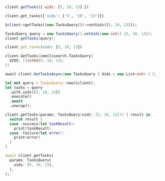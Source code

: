 <CodeGroup>

```javascript JS
client.getTasks({ uids: [5, 10, 13] })
```

```python Python
client.get_tasks({'uids': ['5', '10', '13']})
```

```php PHP
$client->getTasks((new TasksQuery())->setUids([5, 10, 13]));
```

```java Java
TasksQuery query = new TasksQuery().setUids(new int[] {5, 10, 13});
client.getTasks(query);
```

```ruby Ruby
client.get_tasks(uids: [5, 10, 13])
```

```go Go
client.GetTasks(&meilisearch.TasksQuery{
  UIDS: []int64{5, 10, 13},
})
```

```csharp C#
await client.GetTasksAsync(new TasksQuery { Uids = new List<int> { 5, 10, 13 } });
```

```rust Rust
let mut query = TasksQuery::new(&client);
let tasks = query
  .with_uids([5, 10, 13])
  .execute()
  .await
  .unwrap();
```

```swift Swift
client.getTasks(params: TasksQuery(uids: [5, 10, 13])) { result in
  switch result {
  case .success(let taskResult):
    print(taskResult)
  case .failure(let error):
    print(error)
  }
}
```

```dart Dart
await client.getTasks(
  params: TasksQuery(
    uids: [5, 10, 13],
  ),
);
```
</CodeGroup>